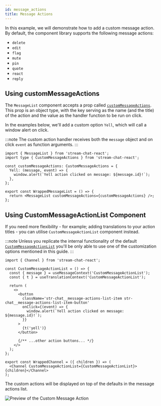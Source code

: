 ```yaml
---
id: message_actions
title: Message Actions
---
```


In this example, we will demonstrate how to add a custom message action. By default, the component library supports the following message actions:

- `delete`
- `edit`
- `flag`
- `mute`
- `pin`
- `quote`
- `react`
- `reply`

## Using customMessageActions

The `MessageList` component accepts a prop called [`customMessageActions`](../../../components/core-components/message-list.mdx#custommessageactions). This prop is an object type, with the key serving as the name (and the title) of the action and the value as the handler function to be run on click.

In the examples below, we'll add a custom option `Yell`, which will call a window alert on click.

:::note
The custom action handler receives both the `message` object and on click `event` as function arguments.
:::

```tsx
import { MessageList } from 'stream-chat-react';
import type { CustomMessageActions } from 'stream-chat-react';

const customMessageActions: CustomMessageActions = {
  Yell: (message, event) => {
    window.alert(`Yell action clicked on message: ${message.id}!`);
  },
};

export const WrappedMessageList = () => {
  return <MessageList customMessageActions={customMessageActions} />;
};
```

## Using CustomMessageActionList Component

If you need more flexibility - for example; adding translations to your action titles - you can utilise `CustomMessageActionList` component instead.

:::note
Unless you replicate the internal functionality of the default [`CustomMessageActionList`](https://github.com/GetStream/stream-chat-react/blob/master/src/components/MessageActions/CustomMessageActionsList.tsx) you'll be only able to use one of the customization options mentioned in this guide.
:::

```tsx
import { Channel } from 'stream-chat-react';

const CustomMessageActionList = () => {
  const { message } = useMessageContext('CustomMessageActionList');
  const { t } = useTranslationContext('CustomMessageActionList');

  return (
    <>
      <button
        className='str-chat__message-actions-list-item str-chat__message-actions-list-item-button'
        onClick={(event) => {
          window.alert(`Yell action clicked on message: ${message.id}!`);
        }}
      >
        {t('yell')}
      </button>

      {/** ...other action buttons... */}
    </>
  );
};

export const WrappedChannel = ({ children }) => (
  <Channel CustomMessageActionList={CustomMessageActionList}>{children}</Channel>
);
```

The custom actions will be displayed on top of the defaults in the message actions list.

![Preview of the Custom Message Action](../../../assets/custom-message-action.png)
